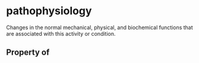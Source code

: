 # pathophysiology

Changes in the normal mechanical, physical, and biochemical functions that are associated with this activity or condition.

## Property of



